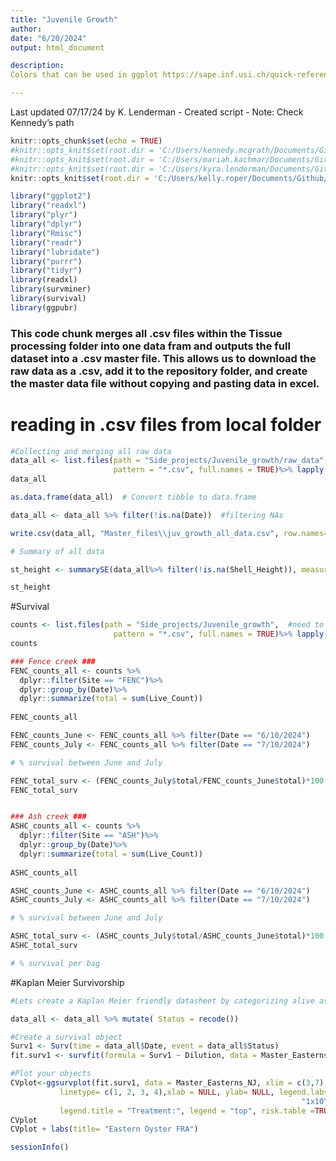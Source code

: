 ```yaml
---
title: "Juvenile Growth"
author: 
date: "6/20/2024"
output: html_document

description: 
Colors that can be used in ggplot https://sape.inf.usi.ch/quick-reference/ggplot2/colour

---
```

Last updated 07/17/24 by K. Lenderman
  - Created script
  - Note: Check Kennedy's path


```r
knitr::opts_chunk$set(echo = TRUE)
#knitr::opts_knit$set(root.dir = 'C:/Users/kennedy.mcgrath/Documents/Github/EAD-ASEB_EPA_LISS_Disease_Surveillance') #Kennedy's
#knitr::opts_knit$set(root.dir = 'C:/Users/mariah.kachmar/Documents/Github/EAD-ASEB_EPA_LISS_Disease_Surveillance') #Mariah's
#knitr::opts_knit$set(root.dir = 'C:/Users/kyra.lenderman/Documents/Github/EAD-ASEB_EPA_LISS_Disease_Surveillance') #Kyra's
knitr::opts_knit$set(root.dir = 'C:/Users/kelly.roper/Documents/Github/EAD-ASEB_EPA_LISS_Disease_Surveillance') #Kelly's
```


```r
library("ggplot2")
library("readxl")
library("plyr")                                     
library("dplyr")
library("Rmisc")
library("readr")  
library("lubridate")
library("purrr")
library("tidyr")
library(readxl)
library(survminer)
library(survival)
library(ggpubr)
```

### This code chunk merges all .csv files within the Tissue processing folder into one data fram and outputs the full dataset into a .csv master file. This allows us to download the raw data as a .csv, add it to the repository folder, and create the master data file without copying and pasting data in excel.
# reading in .csv files from local folder
```r
#Collecting and merging all raw data
data_all <- list.files(path = "Side_projects/Juvenile_growth/raw_data",  #need to have file with data in "raw_data"\
                       pattern = "*.csv", full.names = TRUE)%>% lapply(read_csv) %>% bind_rows()
data_all

as.data.frame(data_all)  # Convert tibble to data.frame

data_all <- data_all %>% filter(!is.na(Date))  #filtering NAs

write.csv(data_all, "Master_files\\juv_growth_all_data.csv", row.names=FALSE)  #creating/printing csv file of all raw data merged together
```

```r
# Summary of all data

st_height <- summarySE(data_all%>% filter(!is.na(Shell_Height)), measurevar="", groupvars=c("", ""))

st_height 
```
#Survival
```r
counts <- list.files(path = "Side_projects/Juvenile_growth",  #need to have file with data in "raw_data"\
                       pattern = "*.csv", full.names = TRUE)%>% lapply(read_csv) %>% bind_rows()
counts

### Fence creek ###
FENC_counts_all <- counts %>%
  dplyr::filter(Site == "FENC")%>%
  dplyr::group_by(Date)%>%
  dplyr::summarize(total = sum(Live_Count))
  
FENC_counts_all

FENC_counts_June <- FENC_counts_all %>% filter(Date == "6/10/2024")
FENC_counts_July <- FENC_counts_all %>% filter(Date == "7/10/2024")

# % survival between June and July

FENC_total_surv <- (FENC_counts_July$total/FENC_counts_June$total)*100
FENC_total_surv


### Ash creek ###
ASHC_counts_all <- counts %>%
  dplyr::filter(Site == "ASH")%>%
  dplyr::group_by(Date)%>%
  dplyr::summarize(total = sum(Live_Count))
  
ASHC_counts_all

ASHC_counts_June <- ASHC_counts_all %>% filter(Date == "6/10/2024")
ASHC_counts_July <- ASHC_counts_all %>% filter(Date == "7/10/2024")

# % survival between June and July

ASHC_total_surv <- (ASHC_counts_July$total/ASHC_counts_June$total)*100
ASHC_total_surv

# % survival per bag

```

#Kaplan Meier Survivorship 
```r
#Lets create a Kaplan Meier friendly datasheet by categorizing alive as "0" and dead "1"

data_all <- data_all %>% mutate( Status = recode())

#Create a survival object 
Surv1 <- Surv(time = data_all$Date, event = data_all$Status)
fit.surv1 <- survfit(formula = Surv1 ~ Dilution, data = Master_Easterns_NJ)

#Plot your objects
CVplot<-ggsurvplot(fit.surv1, data = Master_Easterns_NJ, xlim = c(3,7), break.x.by = 1,
           linetype= c(1, 2, 3, 4),xlab = NULL, ylab= NULL, legend.labs= c("Control", "1x10^4",
                                                                 "1x10^5", "1x10^6"),
           legend.title = "Treatment:", legend = "top", risk.table =TRUE )+ theme_survminer(base_size = 20,font.legend = c(15))
CVplot
CVplot + labs(title= "Eastern Oyster FRA")
```

```r
sessionInfo()
```


